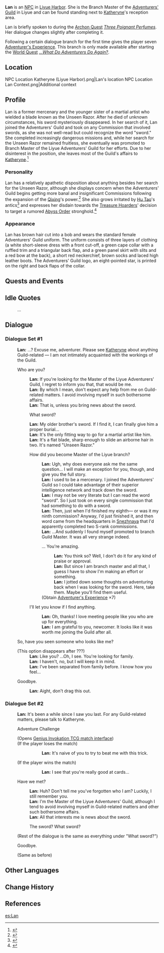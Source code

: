 {{Character Infobox
|image            = NPC Lan.png
|type             = NPC
|region           = Liyue
|name             = Lan
|affiliation      = Adventurers' Guild
|title            = Branch Master, Adventurers' Guild
|dialoguereward   = {{card|Adventurer's Experience|7}}
|voiceEN          = {{w|Felecia Angelle}}<ref>Twitter: [[:File:Felecia Angelle NPC Confirmation.png|EN VA Self Announcement]] (Through Private Message)</ref>
|voiceJP          = [http://amuleto.jp/talents/ishikawaanna.html Anna Ishikawa ({{ja|石川 明日菜}})]<ref name="Anna Ishikawa Amuleto">Amuleto: [http://amuleto.jp/talents/ishikawaanna.html JP VA's Profile]</ref>
}}
'''Lan''' {{Lang|zh=岚姐|zh_rm=Lán-jiě}} is an [[NPC]] in [[Liyue Harbor]]. She is the Branch Master of the [[Adventurers' Guild]] in Liyue and can be found standing next to [[Katheryne]]'s reception area.

Lan is briefly spoken to during the [[Archon Quest]] ''[[Three Poignant Perfumes]]''. Her dialogue changes slightly after completing it.

Following a certain dialogue branch for the first time gives the player seven [[Adventurer's Experience]]. This branch is only made available after starting the [[World Quest]] ''[[...What Do Adventurers Do Again?]]''.

==Location==
<gallery>
NPC Location Katheryne (Liyue Harbor).png|Lan's location
NPC Location Lan Context.png|Additional context
</gallery>

==Profile==
<!--detailed story/lore information goes here-->
Lan is a former mercenary and the younger sister of a martial artist who wielded a blade known as the Unseen Razor. After he died of unknown circumstances, his sword mysteriously disappeared. In her search of it, Lan joined the Adventurers' Guild and took on any Commission that involved swords, as she was not well-read but could recognize the word "sword." She completed increasingly dangerous missions and, while her search for the Unseen Razor remained fruitless, she eventually was promoted to Branch Master of the Liyue Adventurers' Guild for her efforts. Due to her disinterest in the position, she leaves most of the Guild's affairs to [[Katheryne]].<ref>{{Ref/NPC|Lan}}</ref>

===Personality===
Lan has a relatively apathetic disposition about anything besides her search for the Unseen Razor, although she displays concern when the Adventurers' Guild begins getting more banal and insignificant Commissions following the expansion of the [[Qixing]]'s power.<ref>{{Ref/Quest|The Adventurers' Guild's Affairs}}</ref> She also grows irritated by [[Hu Tao]]'s antics<ref>{{Ref/Quest|The Mysterious Wangsheng Parlor}}</ref> and expresses her disdain towards the [[Treasure Hoarders]]' decision to target a rumored [[Abyss Order]] stronghold.<ref>{{Ref/Quest|Involuntary Sacrifice}}</ref>

===Appearance===
Lan has brown hair cut into a bob and wears the standard female Adventurers' Guild uniform. The uniform consists of three layers of clothing (a white short-sleeve dress with a front cut-off, a green cape collar with a ruffled trim and a triangular back flap, and a green panel skirt with slits and a red bow at the back), a short red neckerchief, brown socks and laced high leather boots. The Adventurers' Guild logo, an eight-pointed star, is printed on the right and back flaps of the collar.

==Quests and Events==
{{Quests and Events}}

==Idle Quotes==
{{Dialogue start}}
: {{DIcon|Idle}} ...
{{Dialogue end}}

==Dialogue==
{{StubDialogue|Need to check condition of change from dialogue set #1 to #2. A user received new dialogue before completion of Omnipresence Over Mortals}}
===Dialogue Set #1===
<!-- The condition used to be after Omnipresence Over Mortals. The dialogue actually changed at an earlier point. It happens to me when I just started Omnipresence Over Mortals. Not sure which one is the trigger. -->
{{Dialogue start}}
:'''Lan:''' ...? Excuse me, adventurer. Please see [[Katheryne]] about anything Guild-related &mdash; I am not intimately acquainted with the workings of the Guild.
:{{DIcon}} Who are you?
::'''Lan:''' If you're looking for the Master of the Liyue Adventurers' Guild, I regret to inform you that, that would be me.
::'''Lan:''' By which I mean, don't expect any help from me on Guild-related matters. I avoid involving myself in such bothersome affairs.
::'''Lan:''' That is, unless you bring news about the sword.
::{{DIcon}} What sword?
::'''Lan:''' My older brother's sword. If I find it, I can finally give him a proper burial...
::'''Lan:''' It's the only fitting way to go for a martial artist like him.
::'''Lan:''' It's a flat blade, sharp enough to slide an airborne hair in two. It's named "Unseen Razor."
::{{DIcon}} How did you become Master of the Liyue branch?
:::'''Lan:''' Ugh, why does everyone ask me the same question... I will make an exception for you, though, and give you the full story.
:::'''Lan:''' I used to be a mercenary. I joined the Adventurers' Guild so I could take advantage of their superior intelligence network and track down the sword.
:::'''Lan:''' I may not be very literate but I can read the word "sword". So I just took on every single commission that had something to do with a sword.
:::'''Lan:''' Then, just when I'd finished my eighth&mdash; or was it my ninth commission? Anyway, I'd just finished it, and then word came from the headquarters in [[Snezhnaya]] that I'd apparently completed two S-rank commissions.
:::'''Lan:''' ...And suddenly I found myself promoted to branch Guild Master. It was all very strange indeed.
:::{{DIcon|Reward}} ... You're amazing.
::::'''Lan:''' You think so? Well, I don't do it for any kind of praise or approval.
::::'''Lan:''' But since I am branch master and all that, I guess I have to show I'm making an effort or something.
::::'''Lan:''' I jotted down some thoughts on adventuring back when I was looking for the sword. Here, take them. Maybe you'll find them useful.
:::;(Obtain [[Adventurer's Experience]] ×7)
::{{DIcon}} I'll let you know if I find anything.
:::'''Lan:''' Oh, thanks! I love meeting people like you who are up for everything.
:::'''Lan:''' I am grateful to you, newcomer. It looks like it was worth me joining the Guild after all.
:{{DIcon}} So, have you seen someone who looks like me?
:;(This option disappears after ???)
::'''Lan:''' Like you? ...Oh, I see. You're looking for family.
::'''Lan:''' I haven't, no, but I will keep it in mind.
::'''Lan:''' I've been separated from family before. I know how you feel...
:{{DIcon}} Goodbye.
::'''Lan:''' Aight, don't drag this out.

===Dialogue Set #2===
:'''Lan:''' It's been a while since I saw you last. For any Guild-related matters, please talk to Katheryne.
:{{DIcon|TCG}} Adventure Challenge
:;(Opens [[Genius Invokation TCG/Stage/Lan/The Seventh Sword's Past|Genius Invokation TCG match interface]])
:;(If the player loses the match)
:::'''Lan:''' It's naive of you to try to beat me with this trick.
:;(If the player wins the match)
:::'''Lan:''' I see that you're really good at cards...
:{{DIcon}} Have we met?
::'''Lan:''' Huh? Don't tell me you've forgotten who I am? Luckily, I still remember you.
::'''Lan:''' I'm the Master of the Liyue Adventurers' Guild, although I tend to avoid involving myself in Guild-related matters and other such bothersome affairs.
::'''Lan:''' All that interests me is news about the sword.
::{{DIcon}} The sword? What sword?
:;(Rest of the dialogue is the same as everything under "What sword?")
:{{DIcon}} Goodbye.
:;(Same as before)
{{Dialogue end}}

==Other Languages==
{{Other Languages
|default_hidden = 1
|en      = Lan
|zhs     = 岚姐
|zhs_rm  = Lán-jiě
|zht     = 嵐姐
|zht_rm  = Lán-jiě
|zh_note = {{Lang|mini=1|zh-Hans=岚}}/{{Lang|mini=1|zh-Hant=嵐|zh-Hant_rm=Lán}} literally means "mountain mist."
|ja      = {{Rubi|嵐|あらし|姉|ねえ}}
|ja_rm   = Arashi-nee<ref>{{Ref/Quest|Involuntary Sacrifice|note=Japanese Voice-Over}}</ref>
|ja_note = ''Arashi'' is the {{w|kun'yomi|native Japanese reading}} of {{zh|岚}} rather than the {{w|on'yomi|Sino-Japanese reading}}, "''Ran''."
|ko      = 란 누님
|ko_rm   = Ran Nunim
|ko_note = ''Ran'' is based on the Mandarin pronunciation of Chinese name, instead of the Sino-Korean reading {{ko|남(嵐)|rm=Nam}}.
|es      = Lan
|fr      = Lan
|ru      = Мисс Лань
|th      = Lan
|vi      = Lan
|de      = Lan
|id      = Lan
|pt      = Lan
|tr      = Lahn
|it      = Lan
}}

==Change History==
{{Change History|1.0}}

==References==
{{Reflist|2}}

[[es:Lan]]